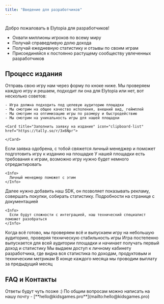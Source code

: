 ```yaml
---
title: "Введение для разработчиков"
---
```


<img
  className="rounded-xl"
  noZoom={true}
  src="/header-new.jpg"
  alt=""
  title=""
/>

Добро пожаловать в Elytopia для разработчиков\!

- Охвати миллионы игроков по всему миру
- Получай справедливую долю дохода
- Получай ежедневную статистику и отзывы по своим играм
- Присоединяйся к постоянно растущему сообществу увлеченных разработчиков

## Процесс издания

<Steps>
  <Step title="Заполнить заявку" iconType="regular" stepNumber="1">
    Отправь свою игру нам через форму по кноке ниже. Мы проверяем каждую игру и решаем, подходит ли она для Elytopia или нет, вот несколько советов:

    - Игра должна подходить под целевую аудиторию площадки
    - Мы смотрим на общее качество исполения, внешний вид, геймплей
    - Мы смотрим на оптимизацию игры по размеру и быстродействию
    - Мы смотрим на уникальность игры для нашей площадки

    <Card title="Заполнить заявку на издание" icon="clipboard-list" href="https://tally.so/r/3x6Npr">
      
    </Card>
  </Step>
  <Step title="Получить одобрение">
    Если заявка одобрена, с тобой свяжется личный менеджер и поможет подготовить игру к изданию на площадке
  </Step>
  <Step title="Требования площадки">
    У нашей площадки есть требования к играм, возможно игру нужно будет немного отредактировать

    <Info>
      Личный менеджер поможет с этим
    </Info>
  </Step>
  <Step title="Интегрировать SDK">
    Далее нужно добавить наш SDK, он позволяет показывать рекламу, совершать покупки, собирать статистику. Подробности на странице с документацией

    <Info>
      Если будут сложности с интеграцией, наш технический специалист поможет разобраться
    </Info>
  </Step>
  <Step title="Технический релиз">
    Когда всё готово, мы проверяем всё и выпускаем игру на небольшую аудиторию, проверяя техническую стабильность игры
  </Step>
  <Step title="Глобальный релиз">
    Игра постепенно выпускается для всей аудитории площадки и начинает получать первый доход и статистику
  </Step>
  <Step title="Дешборд разработчика">
    Мы выдаем доступ к личному кабинету разработчика, где видна вся статистика по доходам, продуктовым и техническим метрикам
  </Step>
  <Step title="Первая выплата!">
    В конце каждого месяца мы проводим выплату за предыдущий месяц
  </Step>
</Steps>

## FAQ и Контакты

<Accordion title="FAQ" description="Ответы на частые вопросы" icon="sparkles">
  <Info>
    Ответы будут чуть позже :)
  </Info>
</Accordion>

<Info>
  По общим вопросам можно написать на нашу почту - [**hello@kidsgames.pro**](mailto:hello@kidsgames.pro)
</Info>